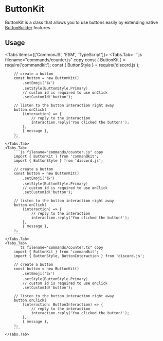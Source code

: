 
# ButtonKit

ButtonKit is a class that allows you to use buttons easily by extending native [ButtonBuilder](https://old.discordjs.dev/#/docs/discord.js/main/class/ButtonBuilder) features.

## Usage

<Tabs items={['CommonJS', 'ESM', 'TypeScript']}>
    <Tabs.Tab>
        ```js filename="commands/counter.js" copy
        const { ButtonKit } = require('commandkit');
        const { ButtonStyle } = require('discord.js');

        // create a button
        const button = new ButtonKit()
            .setEmoji('👍')
            .setStyle(ButtonStyle.Primary)
            // custom id is required to use onClick
            .setCustomId('button');

        // listen to the button interaction right away
        button.onClick(
            (interaction) => {
                // reply to the interaction
                interaction.reply('You clicked the button!');
            },
            { message },
        );
        ```
    </Tabs.Tab>
    <Tabs.Tab>
        ```js filename="commands/counter.js" copy
        import { ButtonKit } from 'commandkit';
        import { ButtonStyle } from 'discord.js';

        // create a button
        const button = new ButtonKit()
            .setEmoji('👍')
            .setStyle(ButtonStyle.Primary)
            // custom id is required to use onClick
            .setCustomId('button');

        // listen to the button interaction right away
        button.onClick(
            (interaction) => {
                // reply to the interaction
                interaction.reply('You clicked the button!');
            },
            { message },
        );
        ```
    </Tabs.Tab>
    <Tabs.Tab>
        ```ts filename="commands/counter.ts" copy
        import { ButtonKit } from 'commandkit';
        import { ButtonStyle, ButtonInteraction } from 'discord.js';

        // create a button
        const button = new ButtonKit()
            .setEmoji('👍')
            .setStyle(ButtonStyle.Primary)
            // custom id is required to use onClick
            .setCustomId('button');

        // listen to the button interaction right away
        button.onClick(
            (interaction: ButtonInteraction) => {
                // reply to the interaction
                interaction.reply('You clicked the button!');
            },
            { message },
        );
        ```
    </Tabs.Tab>

</Tabs>
